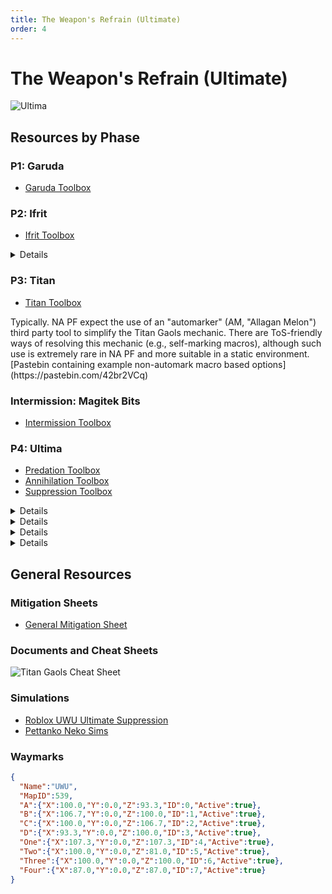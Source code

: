```yaml
---
title: The Weapon's Refrain (Ultimate)
order: 4
---
```


# The Weapon's Refrain (Ultimate)

![Ultima](/images/thumbnails/ultimate/Ultima.png)

## Resources by Phase

### P1: Garuda

- [Garuda Toolbox](https://ff14.toolboxgaming.space/?id=122994122467471&preview=1)   

### P2: Ifrit

- [Ifrit Toolbox](https://ff14.toolboxgaming.space/?id=562530446784261&preview=1) 

<Details title="Quick guide to Ifrit Dashes">
  <YouTube videoId="pZ6FPoVkbRY" />
</Details>



### P3: Titan

- [Titan Toolbox](https://ff14.toolboxgaming.space/?id=463534803605261&preview=1)

<Callout>
  Typically. NA PF expect the use of an "automarker" (AM, "Allagan Melon") third party tool to simplify the Titan Gaols mechanic.
  There are ToS-friendly ways of resolving this mechanic (e.g., self-marking macros),
  although such use is extremely rare in NA PF and more suitable in a static environment.
  [Pastebin containing example non-automark macro based options](https://pastebin.com/42br2VCq)
</Callout>

### Intermission: Magitek Bits

- [Intermission Toolbox](https://ff14.toolboxgaming.space/?id=430631425646261&preview=1)

### P4: Ultima

- [Predation Toolbox ](https://ff14.toolboxgaming.space/?id=222999692467471&preview=1)
- [Annihilation Toolbox ](https://ff14.toolboxgaming.space/?id=930637786646261&preview=1)
- [Suppression Toolbox ](https://ff14.toolboxgaming.space/?id=830635036646261&preview=1)

<Details title="The Weapon's Refrain (Ultimate) quick Predation guide">
  <YouTube videoId="d08-CA5zS1c" />
</Details>

<Details title="FFXIV UWU Annihilation visual guide 3-3-1-1">
  <YouTube videoId="9eUvqv6rNT0" />
</Details>

<Details title="UwU - Ultimate Suppression Visual Guide">
  <YouTube videoId="PSrbDnFtIJ0" />
</Details>

<Details title="Quick guide to Primal Roulette">
  <YouTube videoId="CHbzuXPIi-4" />
</Details>

## General Resources

### Mitigation Sheets

- [General Mitigation Sheet](https://docs.google.com/spreadsheets/d/1Aebpp_26RpVMYL3vLzahu461BbrwXkMENNRVSoqbxYw/edit?usp=sharing)

### Documents and Cheat Sheets

![Titan Gaols Cheat Sheet](/images/ultimates/uwu/TitanGaolsCheatSheet.png)

### Simulations

- [Roblox UWU Ultimate Suppression](https://www.roblox.com/games/6789369178/UWU-Ultimate-Suppression)
- [Pettanko Neko Sims](https://pettanko-neko.itch.io/just-like-the-simulations)

### Waymarks

```json
{
  "Name":"UWU",
  "MapID":539,
  "A":{"X":100.0,"Y":0.0,"Z":93.3,"ID":0,"Active":true},
  "B":{"X":106.7,"Y":0.0,"Z":100.0,"ID":1,"Active":true},
  "C":{"X":100.0,"Y":0.0,"Z":106.7,"ID":2,"Active":true},
  "D":{"X":93.3,"Y":0.0,"Z":100.0,"ID":3,"Active":true},
  "One":{"X":107.3,"Y":0.0,"Z":107.3,"ID":4,"Active":true},
  "Two":{"X":100.0,"Y":0.0,"Z":81.0,"ID":5,"Active":true},
  "Three":{"X":100.0,"Y":0.0,"Z":100.0,"ID":6,"Active":true},
  "Four":{"X":87.0,"Y":0.0,"Z":87.0,"ID":7,"Active":true}
}
```